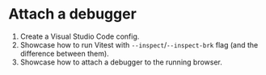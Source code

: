 # Attach a debugger

1. Create a Visual Studio Code config.
1. Showcase how to run Vitest with `--inspect`/`--inspect-brk` flag (and the difference between them).
1. Showcase how to attach a debugger to the running browser.
